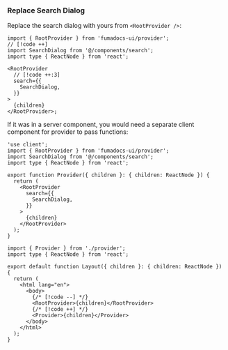 ### Replace Search Dialog

Replace the search dialog with yours from `<RootProvider />`:

```tsx
import { RootProvider } from 'fumadocs-ui/provider';
// [!code ++]
import SearchDialog from '@/components/search';
import type { ReactNode } from 'react';

<RootProvider
  // [!code ++:3]
  search={{
    SearchDialog,
  }}
>
  {children}
</RootProvider>;
```

If it was in a server component, you would need a separate client component for provider to pass functions:

```tsx tab="provider.tsx"
'use client';
import { RootProvider } from 'fumadocs-ui/provider';
import SearchDialog from '@/components/search';
import type { ReactNode } from 'react';

export function Provider({ children }: { children: ReactNode }) {
  return (
    <RootProvider
      search={{
        SearchDialog,
      }}
    >
      {children}
    </RootProvider>
  );
}
```

```tsx tab="app/layout.tsx"
import { Provider } from './provider';
import type { ReactNode } from 'react';

export default function Layout({ children }: { children: ReactNode }) {
  return (
    <html lang="en">
      <body>
        {/* [!code --] */}
        <RootProvider>{children}</RootProvider>
        {/* [!code ++] */}
        <Provider>{children}</Provider>
      </body>
    </html>
  );
}
```
